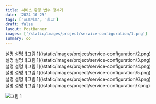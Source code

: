 ```yaml
---
title: 서비스 환경 변수 정복기
date: '2024-10-29'
tags: ['프로젝트', '회고']
draft: false
layout: PostBanner
images: ['/static/images/project/service-configuration/1.png']
summary: oo
---
```


<div className="-mx-2 flex flex-wrap overflow-hidden xl:-mx-2">
    <div className="my-1 w-full overflow-hidden px-2 xl:my-1 xl:w-1/2 xl:px-2">
        설명 설명
        ![그림 1](/static/images/project/service-configuration/2.png)
    </div>
    <div className="my-1 w-full overflow-hidden px-2 xl:my-1 xl:w-1/2 xl:px-2">
        설명 설명
        ![그림 1](/static/images/project/service-configuration/3.png)
    </div>
    <div className="my-1 w-full overflow-hidden px-2 xl:my-1 xl:w-1/2 xl:px-2">
        설명 설명
        ![그림 1](/static/images/project/service-configuration/4.png)
    </div>
    <div className="my-1 w-full overflow-hidden px-2 xl:my-1 xl:w-1/2 xl:px-2">
        설명 설명
        ![그림 1](/static/images/project/service-configuration/5.png)
    </div>
    <div className="my-1 w-full overflow-hidden px-2 xl:my-1 xl:w-1/2 xl:px-2">
        설명 설명
        ![그림 1](/static/images/project/service-configuration/6.png)
    </div>
    <div className="my-1 w-full overflow-hidden px-2 xl:my-1 xl:w-1/2 xl:px-2">
        설명 설명
        ![그림 1](/static/images/project/service-configuration/7.png)
    </div>
</div>


![그림 1](/static/images/project/service-configuration/8.png)

